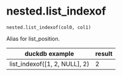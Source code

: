 # nested.list_indexof { #duckops.nested.list_indexof }

`nested.list_indexof(col0, col1)`

Alias for list_position.

| duckdb example | result |
| -------------- | ------ |
| list_indexof([1, 2, NULL], 2) | 2 |
